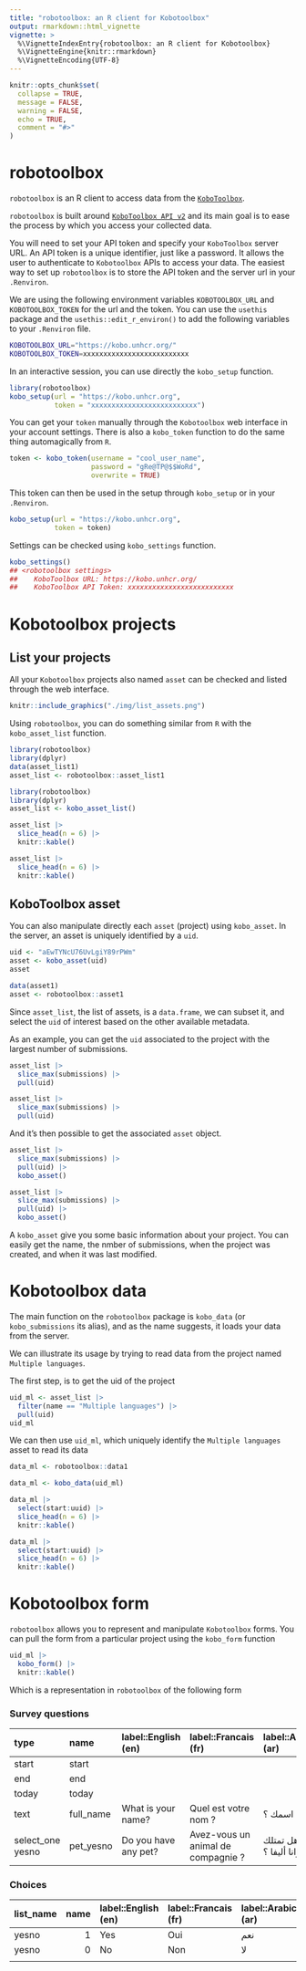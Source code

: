 ```yaml
---
title: "robotoolbox: an R client for Kobotoolbox"
output: rmarkdown::html_vignette
vignette: >
  %\VignetteIndexEntry{robotoolbox: an R client for Kobotoolbox}
  %\VignetteEngine{knitr::rmarkdown}
  %\VignetteEncoding{UTF-8}
---
```


```r
knitr::opts_chunk$set(
  collapse = TRUE,
  message = FALSE,
  warning = FALSE,
  echo = TRUE,
  comment = "#>"
)

```


# robotoolbox

`robotoolbox` is an R client to access data from the [`KoboToolbox`](https://www.kobotoolbox.org).

`robotoolbox` is built around [`KoboToolbox API v2`](https://support.kobotoolbox.org/api.html) and its main goal is to ease the process by which you access your collected data.

You will need to set your API token and specify your `KoboToolbox` server URL. An API token is a unique identifier, just like a password. It allows the user to authenticate to `Kobotoolbox` APIs to access your data. The easiest way to set up `robotoolbox` is to store the API token and the server url in your `.Renviron`.

We are using the following environment variables `KOBOTOOLBOX_URL` and `KOBOTOOLBOX_TOKEN` for the url and the token. You can use the `usethis` package and the `usethis::edit_r_environ()` to add the following variables to your `.Renviron` file.

```bash
KOBOTOOLBOX_URL="https://kobo.unhcr.org/"
KOBOTOOLBOX_TOKEN=xxxxxxxxxxxxxxxxxxxxxxxxxx
```

In an interactive session, you can use directly the `kobo_setup` function.

```r
library(robotoolbox)
kobo_setup(url = "https://kobo.unhcr.org",
           token = "xxxxxxxxxxxxxxxxxxxxxxxxxx")
```

You can get your `token` manually through the `Kobotoolbox` web interface in your account settings. There is also a `kobo_token` function to do the same thing automagically from `R`.

```r
token <- kobo_token(username = "cool_user_name",
                    password = "gRe@TP@$$WoRd",
                    overwrite = TRUE)
```

This token can then be used in the setup through `kobo_setup` or in your `.Renviron`.

```r
kobo_setup(url = "https://kobo.unhcr.org",
           token = token)
```

Settings can be checked using `kobo_settings` function.

```r
kobo_settings()
## <robotoolbox settings>
##    KoboToolbox URL: https://kobo.unhcr.org/
##    KoboToolbox API Token: xxxxxxxxxxxxxxxxxxxxxxxxxx
```

# Kobotoolbox projects

## List your projects

All your `Kobotoolbox` projects also named `asset` can be checked and listed through the web interface.

```r
knitr::include_graphics("./img/list_assets.png")
```

Using `robotoolbox`, you can do something similar from `R` with the `kobo_asset_list` function.

```r
library(robotoolbox)
library(dplyr)
data(asset_list1)
asset_list <- robotoolbox::asset_list1
```

```r
library(robotoolbox)
library(dplyr)
asset_list <- kobo_asset_list()

asset_list |>
  slice_head(n = 6) |>
  knitr::kable()
```

```r
asset_list |>
  slice_head(n = 6) |>
  knitr::kable()
```


## KoboToolbox asset

You can also manipulate directly each `asset` (project) using `kobo_asset`. In the server, an asset is uniquely identified by a `uid`.

```r
uid <- "aEwTYNcU76UvLgiY89rPWm"
asset <- kobo_asset(uid)
asset
```

```r
data(asset1)
asset <- robotoolbox::asset1
```

Since `asset_list`, the list of assets, is a `data.frame`, we can subset it, and select the `uid` of interest based on the other available metadata.

As an example, you can get the `uid` associated to the project with the largest number of submissions.

```r
asset_list |>
  slice_max(submissions) |>
  pull(uid)
```

```r
asset_list |>
  slice_max(submissions) |>
  pull(uid)
```

And it's then possible to get the associated `asset` object.


```r
asset_list |>
  slice_max(submissions) |>
  pull(uid) |>
  kobo_asset()
```

```r
asset_list |>
  slice_max(submissions) |>
  pull(uid) |>
  kobo_asset()
```

A `kobo_asset` give you some basic information about your project. You can easily get the name, the nmber of submissions, when the project was created, and when it was last modified.

# Kobotoolbox data

The main function on the `robotoolbox` package is `kobo_data` (or `kobo_submissions` its alias), and as the name suggests, it loads your data from the server.

We can illustrate its usage by trying to read data from the project named `Multiple languages`.

The first step, is to get the uid of the project

```r
uid_ml <- asset_list |>
  filter(name == "Multiple languages") |>
  pull(uid)
uid_ml
```

We can then use `uid_ml`, which uniquely identify the `Multiple languages` asset to read its data

```r
data_ml <- robotoolbox::data1
```

```r
data_ml <- kobo_data(uid_ml)

data_ml |>
  select(start:uuid) |>
  slice_head(n = 6) |>
  knitr::kable()
```

```r
data_ml |>
  select(start:uuid) |>
  slice_head(n = 6) |>
  knitr::kable()
```

# Kobotoolbox form

`robotoolbox` allows you to represent and manipulate `Kobotoolbox` forms. You can pull the form from a particular project using the `kobo_form` function

```r
uid_ml |>
  kobo_form() |>
  knitr::kable()
```

Which is a representation in `robotoolbox` of the following form


### Survey questions

| type             | name      | label::English (en)  | label::Francais (fr)               | label::Arabic (ar) |
|:-----------------|:----------|:---------------------|:-----------------------------------|:-------------------|
| start            | start     |                      |                                    |                    |
| end              | end       |                      |                                    |                    |
| today            | today     |                      |                                    |                    |
| text             | full_name | What is your name?   | Quel est votre nom ?               | ما اسمك ؟          |
| select_one yesno | pet_yesno | Do you have any pet? | Avez-vous un animal de compagnie ? | هل تمتلك حيوانا أليفا ؟ |


### Choices

| list_name | name | label::English (en) | label::Francais (fr) | label::Arabic (ar) |
|:----------|-----:|:--------------------|:---------------------|:-------------------|
| yesno     |    1 | Yes                 | Oui                  | نعم                |
| yesno     |    0 | No                  | Non                  | لا                 |
|           |      |                     |                      |                    |
